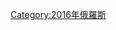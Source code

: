{{Portal|俄羅斯}}
{{Year by category
|m=2
|c=0
|d=1
|y=6
|cat=俄羅斯災難
|sortkey=Russia
|parent=俄羅斯各年災難
|subcat=2016年各国灾难
}}

[[Category:2016年俄羅斯|Category:2016年俄羅斯]]